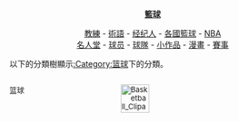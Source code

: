 <center> '''[[:Category:籃球|籃球]]''' </center>

<center> [[:Category:籃球教練|教練]] - [[:Category:籃球術語|術語]] - [[:Category:篮球经纪人|经纪人]] - [[:Category:各國籃球|各國籃球]] -  [[:Category:NBA|NBA]] <br> [[:Category:籃球名人堂|名人堂]] - [[:Category:篮球运动员|球员]] - [[:Category:篮球队|球隊]] - [[:Category:籃球小作品|小作品]] - [[:Category:籃球漫畫|漫畫]] - [[:Category:籃球競賽|賽事]] </center>

以下的分類樹顯示[[:Category:篮球|:Category:篮球]]下的分類。
<div style="-moz-column-count:2; column-count:2; font-size:92%">
<span style="float:right;margin-left:0.9em">[[File:Basketball_Clipart.svg|50px]]</span>
<categorytree>篮球</categorytree>
</div>